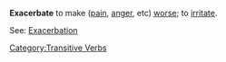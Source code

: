 '''Exacerbate''' to make ([[pain]], [[anger]], etc) [[worse]]; to [[irritate]].

See: [[Exacerbation]]

[[Category:Transitive Verbs]]
